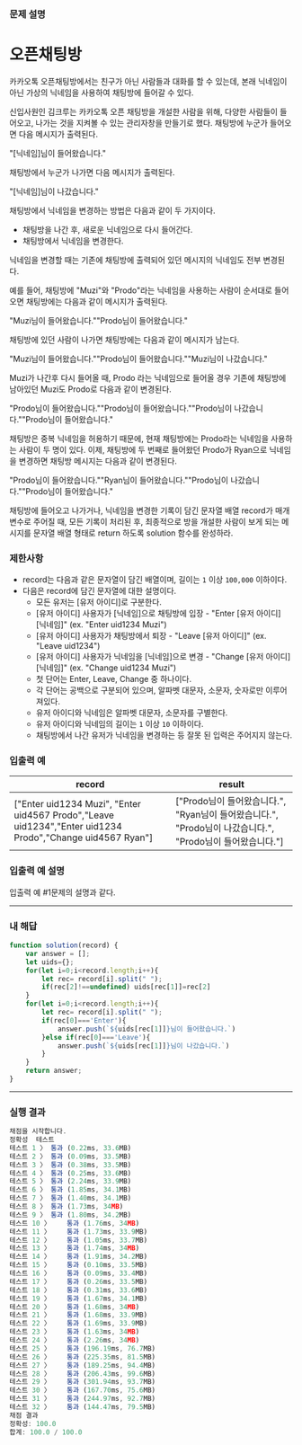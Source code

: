 
### **문제 설명**

# **오픈채팅방**

카카오톡 오픈채팅방에서는 친구가 아닌 사람들과 대화를 할 수 있는데, 본래 닉네임이 아닌 가상의 닉네임을 사용하여 채팅방에 들어갈 수 있다.

신입사원인 김크루는 카카오톡 오픈 채팅방을 개설한 사람을 위해, 다양한 사람들이 들어오고, 나가는 것을 지켜볼 수 있는 관리자창을 만들기로 했다. 채팅방에 누군가 들어오면 다음 메시지가 출력된다.

"[닉네임]님이 들어왔습니다."

채팅방에서 누군가 나가면 다음 메시지가 출력된다.

"[닉네임]님이 나갔습니다."

채팅방에서 닉네임을 변경하는 방법은 다음과 같이 두 가지이다.

- 채팅방을 나간 후, 새로운 닉네임으로 다시 들어간다.
- 채팅방에서 닉네임을 변경한다.

닉네임을 변경할 때는 기존에 채팅방에 출력되어 있던 메시지의 닉네임도 전부 변경된다.

예를 들어, 채팅방에 "Muzi"와 "Prodo"라는 닉네임을 사용하는 사람이 순서대로 들어오면 채팅방에는 다음과 같이 메시지가 출력된다.

"Muzi님이 들어왔습니다.""Prodo님이 들어왔습니다."

채팅방에 있던 사람이 나가면 채팅방에는 다음과 같이 메시지가 남는다.

"Muzi님이 들어왔습니다.""Prodo님이 들어왔습니다.""Muzi님이 나갔습니다."

Muzi가 나간후 다시 들어올 때, Prodo 라는 닉네임으로 들어올 경우 기존에 채팅방에 남아있던 Muzi도 Prodo로 다음과 같이 변경된다.

"Prodo님이 들어왔습니다.""Prodo님이 들어왔습니다.""Prodo님이 나갔습니다.""Prodo님이 들어왔습니다."

채팅방은 중복 닉네임을 허용하기 때문에, 현재 채팅방에는 Prodo라는 닉네임을 사용하는 사람이 두 명이 있다. 이제, 채팅방에 두 번째로 들어왔던 Prodo가 Ryan으로 닉네임을 변경하면 채팅방 메시지는 다음과 같이 변경된다.

"Prodo님이 들어왔습니다.""Ryan님이 들어왔습니다.""Prodo님이 나갔습니다.""Prodo님이 들어왔습니다."

채팅방에 들어오고 나가거나, 닉네임을 변경한 기록이 담긴 문자열 배열 record가 매개변수로 주어질 때, 모든 기록이 처리된 후, 최종적으로 방을 개설한 사람이 보게 되는 메시지를 문자열 배열 형태로 return 하도록 solution 함수를 완성하라.

### 제한사항

- record는 다음과 같은 문자열이 담긴 배열이며, 길이는 `1` 이상 `100,000` 이하이다.
- 다음은 record에 담긴 문자열에 대한 설명이다.
    - 모든 유저는 [유저 아이디]로 구분한다.
    - [유저 아이디] 사용자가 [닉네임]으로 채팅방에 입장 - "Enter [유저 아이디] [닉네임]" (ex. "Enter uid1234 Muzi")
    - [유저 아이디] 사용자가 채팅방에서 퇴장 - "Leave [유저 아이디]" (ex. "Leave uid1234")
    - [유저 아이디] 사용자가 닉네임을 [닉네임]으로 변경 - "Change [유저 아이디] [닉네임]" (ex. "Change uid1234 Muzi")
    - 첫 단어는 Enter, Leave, Change 중 하나이다.
    - 각 단어는 공백으로 구분되어 있으며, 알파벳 대문자, 소문자, 숫자로만 이루어져있다.
    - 유저 아이디와 닉네임은 알파벳 대문자, 소문자를 구별한다.
    - 유저 아이디와 닉네임의 길이는 `1` 이상 `10` 이하이다.
    - 채팅방에서 나간 유저가 닉네임을 변경하는 등 잘못 된 입력은 주어지지 않는다.

### 입출력 예

| record | result |
| --- | --- |
| ["Enter uid1234 Muzi", "Enter uid4567 Prodo","Leave uid1234","Enter uid1234 Prodo","Change uid4567 Ryan"] | ["Prodo님이 들어왔습니다.", "Ryan님이 들어왔습니다.", "Prodo님이 나갔습니다.", "Prodo님이 들어왔습니다."] |

### 입출력 예 설명

입출력 예 #1문제의 설명과 같다.

---

### 내 해답

```jsx
function solution(record) {
    var answer = [];
    let uids={};
    for(let i=0;i<record.length;i++){
        let rec= record[i].split(" ");
        if(rec[2]!==undefined) uids[rec[1]]=rec[2]
    }    
    for(let i=0;i<record.length;i++){
        let rec= record[i].split(" ");
        if(rec[0]==='Enter'){
            answer.push(`${uids[rec[1]]}님이 들어왔습니다.`)
        }else if(rec[0]==='Leave'){
            answer.push(`${uids[rec[1]]}님이 나갔습니다.`)
        }        
    }
    return answer;
}
```

---

### 실행 결과

```jsx
채점을 시작합니다.
정확성  테스트
테스트 1 〉	통과 (0.22ms, 33.6MB)
테스트 2 〉	통과 (0.09ms, 33.5MB)
테스트 3 〉	통과 (0.38ms, 33.5MB)
테스트 4 〉	통과 (0.25ms, 33.6MB)
테스트 5 〉	통과 (2.24ms, 33.9MB)
테스트 6 〉	통과 (1.85ms, 34.1MB)
테스트 7 〉	통과 (1.40ms, 34.1MB)
테스트 8 〉	통과 (1.73ms, 34MB)
테스트 9 〉	통과 (1.80ms, 34.2MB)
테스트 10 〉	통과 (1.76ms, 34MB)
테스트 11 〉	통과 (1.73ms, 33.9MB)
테스트 12 〉	통과 (1.05ms, 33.7MB)
테스트 13 〉	통과 (1.74ms, 34MB)
테스트 14 〉	통과 (1.91ms, 34.2MB)
테스트 15 〉	통과 (0.10ms, 33.5MB)
테스트 16 〉	통과 (0.09ms, 33.4MB)
테스트 17 〉	통과 (0.26ms, 33.5MB)
테스트 18 〉	통과 (0.31ms, 33.6MB)
테스트 19 〉	통과 (1.67ms, 34.1MB)
테스트 20 〉	통과 (1.68ms, 34MB)
테스트 21 〉	통과 (1.68ms, 33.9MB)
테스트 22 〉	통과 (1.69ms, 33.9MB)
테스트 23 〉	통과 (1.63ms, 34MB)
테스트 24 〉	통과 (2.26ms, 34MB)
테스트 25 〉	통과 (196.19ms, 76.7MB)
테스트 26 〉	통과 (225.35ms, 81.5MB)
테스트 27 〉	통과 (189.25ms, 94.4MB)
테스트 28 〉	통과 (206.43ms, 99.6MB)
테스트 29 〉	통과 (301.94ms, 93.7MB)
테스트 30 〉	통과 (167.70ms, 75.6MB)
테스트 31 〉	통과 (244.97ms, 92.7MB)
테스트 32 〉	통과 (144.47ms, 79.5MB)
채점 결과
정확성: 100.0
합계: 100.0 / 100.0
```
